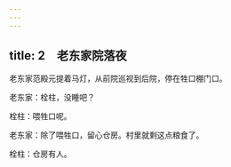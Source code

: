 ```yaml
---
---
---
```

title: 2　老东家院落夜
---




老东家范殿元提着马灯，从前院巡视到后院，停在牲口棚门口。

老东家：栓柱，没睡吧？

栓柱：喂牲口呢。

老东家：除了喂牲口，留心仓房。村里就剩这点粮食了。

栓柱：仓房有人。